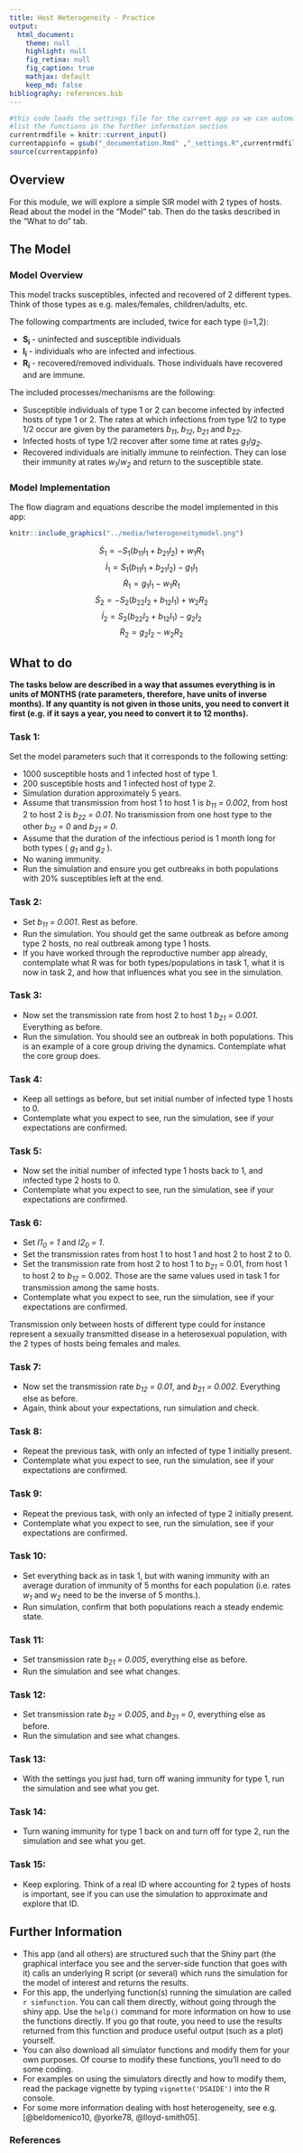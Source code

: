 ---
title: Host Heterogeneity - Practice
output:
  html_document:
    theme: null
    highlight: null
    fig_retina: null
    fig_caption: true
    mathjax: default 
    keep_md: false
bibliography: references.bib
---



```{r, echo = FALSE}
#this code loads the settings file for the current app so we can automatically 
#list the functions in the further information section
currentrmdfile = knitr::current_input() 
currentappinfo = gsub("_documentation.Rmd" ,"_settings.R",currentrmdfile)
source(currentappinfo)
```


## Overview {#shinytab1}
For this module, we will explore a simple SIR model with 2 types of hosts. Read about the model in the "Model" tab. Then do the tasks described in the "What to do" tab.

## The Model {#shinytab2}

### Model Overview

This model tracks susceptibles, infected and recovered of 2 different types. Think of those types as e.g. males/females, children/adults, etc. 

The following compartments are included, twice for each type (i=1,2):  

* **S~i~** - uninfected and susceptible individuals 
* **I~i~** - individuals who are infected and infectious.
* **R~i~** - recovered/removed individuals. Those individuals have recovered and are immune. 


The included processes/mechanisms are the following:

* Susceptible individuals of type 1 or 2 can become infected by infected hosts of type 1 or 2. The rates at which infections from type 1/2 to type 1/2 occur are given by the parameters _b~11~_, _b~12~_, _b~21~_ and _b~22~_. 
* Infected hosts of type 1/2 recover after some time at rates _g~1~_/_g~2~_. 
* Recovered individuals are initially immune to reinfection. They can lose their immunity at rates _w~1~_/_w~2~_ and return to the susceptible state. 
 


### Model Implementation
The flow diagram and equations describe the model implemented in this app:


```{r BIdiagram,  fig.cap='Flow diagram for this model. Natural births and deaths are not drawn.',  echo=FALSE}
knitr::include_graphics("../media/heterogeneitymodel.png")
```


$$\dot S_1 = - S_1 (b_{11} I_1 + b_{21} I_2) + w_1 R_1 $$ 
$$\dot I_1 =  S_1 (b_{11} I_1 + b_{21} I_2) - g_1 I_1 $$ 
$$\dot R_1 = g_1 I_1 - w_1 R_1 $$
$$\dot S_2 = - S_2 (b_{22} I_2 + b_{12} I_1) + w_2 R_2 $$ 
$$\dot I_2 =  S_2 (b_{22} I_2 + b_{12} I_1) - g_2 I_2  $$ 
$$\dot R_2 = g_2 I_2 - w_2 R_2 $$




## What to do {#shinytab3}


**The tasks below are described in a way that assumes everything is in units of MONTHS (rate parameters, therefore, have units of inverse months). If any quantity is not given in those units, you need to convert it first (e.g. if it says a year, you need to convert it to 12 months).**


### Task 1: 
Set the model parameters such that it corresponds to the following setting: 

 * 1000 susceptible hosts and 1 infected host of type 1.
 * 200 susceptible hosts and 1 infected host of type 2. 
 * Simulation duration approximately 5 years.
 * Assume that transmission from host 1 to host 1 is _b~11~ = 0.002_, from host 2 to host 2 is _b~22~ = 0.01_. No transmission from one host type to the other _b~12~ = 0_ and _b~21~ = 0_.
 * Assume that the duration of the infectious period is 1 month long for both types ( _g~1~_ and _g~2~_ ). 
 * No waning immunity.
 * Run the simulation and ensure you get outbreaks in both populations with 20% susceptibles left at the end.

### Task 2: 
* Set _b~11~ = 0.001_. Rest as before. 
* Run the simulation. You should get the same outbreak as before among type 2 hosts, no real outbreak among type 1 hosts.
* If you have worked through the reproductive number app already, contemplate what R was for both types/populations in task 1, what it is now in task 2, and how that influences what you see in the simulation. 

### Task 3: 
* Now set the transmission rate from host 2 to host 1 _b~21~ = 0.001_. Everything as before.
* Run the simulation. You should see an outbreak in both populations. This is an example of a core group driving the dynamics. Contemplate what the core group does.

### Task 4: 
* Keep all settings as before, but set initial number of infected type 1 hosts to 0.
* Contemplate what you expect to see, run the simulation, see if your expectations are confirmed.

### Task 5: 
* Now set the initial number of infected type 1 hosts back to 1, and infected type 2 hosts to 0. 
* Contemplate what you expect to see, run the simulation, see if your expectations are confirmed.

### Task 6: 
* Set _I1~0~ = 1_ and _I2~0~ = 1_.
* Set the transmission rates from host 1 to host 1 and host 2 to host 2 to 0. 
* Set the transmission rate from host 2 to host 1 to _b~21~_ = 0.01, from host 1 to host 2 to _b~12~_ = 0.002. Those are the same values used in task 1 for transmission among the same hosts.
* Contemplate what you expect to see, run the simulation, see if your expectations are confirmed.

Transmission only between hosts of different type could for instance represent a sexually transmitted disease in a heterosexual population, with the 2 types of hosts being females and males.

### Task 7: 
* Now set the transmission rate _b~12~ = 0.01_, and _b~21~ = 0.002_. Everything else as before.
* Again, think about your expectations, run simulation and check.

### Task 8: 
* Repeat the previous task, with only an infected of type 1 initially present.
* Contemplate what you expect to see, run the simulation, see if your expectations are confirmed.

### Task 9: 
* Repeat the previous task, with only an infected of type 2 initially present.
* Contemplate what you expect to see, run the simulation, see if your expectations are confirmed.

### Task 10: 
* Set everything back as in task 1, but with waning immunity with an average duration of immunity of 5 months for each population (i.e. rates _w~1~_ and _w~2~_ need to be the inverse of 5 months.).
* Run simulation, confirm that both populations reach a steady endemic state.

### Task 11: 
* Set transmission rate _b~21~ = 0.005_, everything else as before.
* Run the simulation and see what changes.

### Task 12: 
* Set transmission rate _b~12~ = 0.005_, and _b~21~ = 0_, everything else as before. 
* Run the simulation and see what changes.

### Task 13: 
* With the settings you just had, turn off waning immunity for type 1, run the simulation and see what you get.

### Task 14: 
* Turn waning immunity for type 1 back on and turn off for type 2, run the simulation and see what you get.

### Task 15: 
* Keep exploring. Think of a real ID where accounting for 2 types of hosts is important, see if you can use the simulation to approximate and explore that ID.


## Further Information {#shinytab4}

* This app (and all others) are structured such that the Shiny part (the graphical interface you see and the server-side function that goes with it) calls an underlying R script (or several) which runs the simulation for the model of interest and returns the results.
* For this app, the underlying function(s) running the simulation are called ``r simfunction``. You can call them directly, without going through the shiny app. Use the `help()` command for more information on how to use the functions directly. If you go that route, you need to use the results returned from this function and produce useful output (such as a plot) yourself. 
* You can also download all simulator functions and modify them for your own purposes.  Of course to modify these functions, you'll need to do some coding.
* For examples on using the simulators directly and how to modify them, read the package vignette by typing `vignette('DSAIDE')` into the R console.
* For some more information dealing with host heterogeneity, see e.g. [@beldomenico10, @yorke78, @lloyd-smith05].

### References
